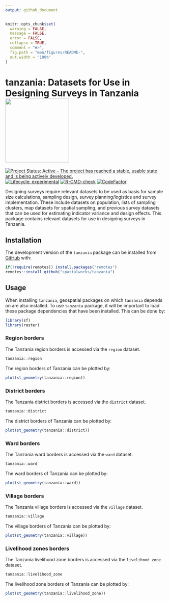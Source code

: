 ```yaml
---
output: github_document
---
```


<!-- README.md is generated from README.Rmd. Please edit that file -->

```r
knitr::opts_chunk$set(
  warning = FALSE,
  message = FALSE,
  error = FALSE,
  collapse = TRUE,
  comment = "#>",
  fig.path = "man/figures/README-",
  out.width = "100%"
)

```

# tanzania: Datasets for Use in Designing Surveys in Tanzania <img src="man/figures/logo.svg" width="200px" align="center" />

<!-- badges: start -->
[![Project Status: Active – The project has reached a stable, usable state and is being actively developed.](https://www.repostatus.org/badges/latest/active.svg)](https://www.repostatus.org/#active)
[![Lifecycle: experimental](https://img.shields.io/badge/lifecycle-experimental-orange.svg)](https://lifecycle.r-lib.org/articles/stages.html#experimental)
[![R-CMD-check](https://github.com/spatialworks/tanzania/workflows/R-CMD-check/badge.svg)](https://github.com/spatialworks/tanzania/actions?query=workflow%3AR-CMD-check)
[![CodeFactor](https://www.codefactor.io/repository/github/spatialworks/tanzania/badge)](https://www.codefactor.io/repository/github/spatialworks/tanzania)
<!-- badges: end -->

Designing surveys require relevant datasets to be used as basis for sample size calculations, sampling design, survey planning/logistics and survey implementation. These include datasets on population, lists of sampling clusters, map datasets for spatial sampling, and previous survey datasets that can be used for estimating indicator variance and design effects. This package contains relevant datasets for use in designing surveys in Tanzania.

## Installation

The development version of the `tanzania` package can be installed from [GitHub](https://github.com/spatialworks/tanzania) with:

```r
if(!require(remotes)) install.packages("remotes")
remotes::install_github("spatialworks/tanzania")
```

## Usage

When installing `tanzania`, geospatial packages on which `tanzania` depends on are also installed. To use `tanzania` package, it will be important to load these package dependencies that have been installed. This can be done by:

```r
library(sf)
library(raster)
```

### Region borders

The Tanzania region borders is accessed via the `region` dataset.

```r
tanzania::region
```

The region borders of Tanzania can be plotted by:

```r
plot(st_geometry(tanzania::region))
```

### District borders

The Tanzania district borders is accessed via the `district` dataset.

```r
tanzania::district
```

The district borders of Tanzania can be plotted by:

```r
plot(st_geometry(tanzania::district))
```

### Ward borders

The Tanzania ward borders is accessed via the `ward` dataset.

```r
tanzania::ward
```

The ward borders of Tanzania can be plotted by:

```r
plot(st_geometry(tanzania::ward))
```

### Village borders

The Tanzania village borders is accessed via the `village` dataset.

```r
tanzania::village
```

The village borders of Tanzania can be plotted by:

```r
plot(st_geometry(tanzania::village))
```

### Livelihood zones borders

The Tanzania livelihood zone borders is accessed via the `livelihood_zone` dataset.

```r
tanzania::livelihood_zone
```

The livelihood zone borders of Tanzania can be plotted by:

```r
plot(st_geometry(tanzania::livelihood_zone))
```

